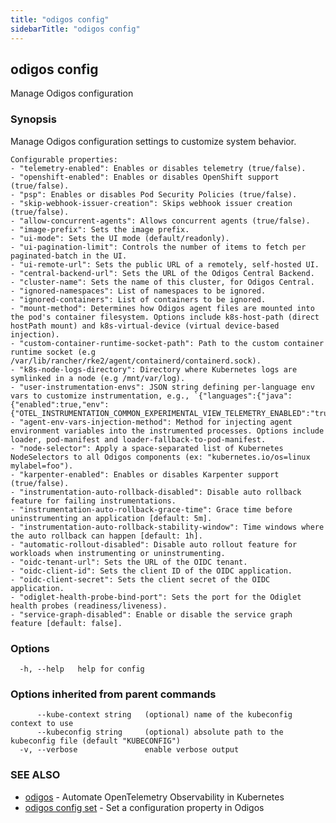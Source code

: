 ```yaml
---
title: "odigos config"
sidebarTitle: "odigos config"
---
```

## odigos config

Manage Odigos configuration

### Synopsis

Manage Odigos configuration settings to customize system behavior.

	Configurable properties:
	- "telemetry-enabled": Enables or disables telemetry (true/false).
	- "openshift-enabled": Enables or disables OpenShift support (true/false).
	- "psp": Enables or disables Pod Security Policies (true/false).
	- "skip-webhook-issuer-creation": Skips webhook issuer creation (true/false).
	- "allow-concurrent-agents": Allows concurrent agents (true/false).
	- "image-prefix": Sets the image prefix.
	- "ui-mode": Sets the UI mode (default/readonly).
	- "ui-pagination-limit": Controls the number of items to fetch per paginated-batch in the UI.
	- "ui-remote-url": Sets the public URL of a remotely, self-hosted UI.
	- "central-backend-url": Sets the URL of the Odigos Central Backend.
	- "cluster-name": Sets the name of this cluster, for Odigos Central.
	- "ignored-namespaces": List of namespaces to be ignored.
	- "ignored-containers": List of containers to be ignored.
	- "mount-method": Determines how Odigos agent files are mounted into the pod's container filesystem. Options include k8s-host-path (direct hostPath mount) and k8s-virtual-device (virtual device-based injection).
	- "custom-container-runtime-socket-path": Path to the custom container runtime socket (e.g /var/lib/rancher/rke2/agent/containerd/containerd.sock).
	- "k8s-node-logs-directory": Directory where Kubernetes logs are symlinked in a node (e.g /mnt/var/log).
	- "user-instrumentation-envs": JSON string defining per-language env vars to customize instrumentation, e.g., `{"languages":{"java":{"enabled":true,"env":{"OTEL_INSTRUMENTATION_COMMON_EXPERIMENTAL_VIEW_TELEMETRY_ENABLED":"true"}}}}`
	- "agent-env-vars-injection-method": Method for injecting agent environment variables into the instrumented processes. Options include loader, pod-manifest and loader-fallback-to-pod-manifest.
	- "node-selector": Apply a space-separated list of Kubernetes NodeSelectors to all Odigos components (ex: "kubernetes.io/os=linux mylabel=foo").
	- "karpenter-enabled": Enables or disables Karpenter support (true/false).
	- "instrumentation-auto-rollback-disabled": Disable auto rollback feature for failing instrumentations.
	- "instrumentation-auto-rollback-grace-time": Grace time before uninstrumenting an application [default: 5m].
	- "instrumentation-auto-rollback-stability-window": Time windows where the auto rollback can happen [default: 1h].
	- "automatic-rollout-disabled": Disable auto rollout feature for workloads when instrumenting or uninstrumenting.
	- "oidc-tenant-url": Sets the URL of the OIDC tenant.
	- "oidc-client-id": Sets the client ID of the OIDC application.
	- "oidc-client-secret": Sets the client secret of the OIDC application.
	- "odiglet-health-probe-bind-port": Sets the port for the Odiglet health probes (readiness/liveness).
  	- "service-graph-disabled": Enable or disable the service graph feature [default: false].
	

### Options

```
  -h, --help   help for config
```

### Options inherited from parent commands

```
      --kube-context string   (optional) name of the kubeconfig context to use
      --kubeconfig string     (optional) absolute path to the kubeconfig file (default "KUBECONFIG")
  -v, --verbose               enable verbose output
```

### SEE ALSO

* [odigos](/cli/odigos)	 - Automate OpenTelemetry Observability in Kubernetes
* [odigos config set](/cli/odigos_config_set)	 - Set a configuration property in Odigos